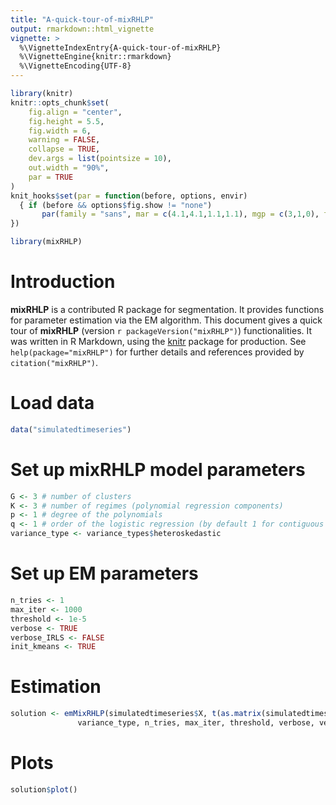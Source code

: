 ```yaml
---
title: "A-quick-tour-of-mixRHLP"
output: rmarkdown::html_vignette
vignette: >
  %\VignetteIndexEntry{A-quick-tour-of-mixRHLP}
  %\VignetteEngine{knitr::rmarkdown}
  %\VignetteEncoding{UTF-8}
---
```


```r
library(knitr)
knitr::opts_chunk$set(
	fig.align = "center",
	fig.height = 5.5,
	fig.width = 6,
	warning = FALSE,
	collapse = TRUE,
	dev.args = list(pointsize = 10),
	out.width = "90%",
	par = TRUE
)
knit_hooks$set(par = function(before, options, envir)
  { if (before && options$fig.show != "none") 
       par(family = "sans", mar = c(4.1,4.1,1.1,1.1), mgp = c(3,1,0), tcl = -0.5)
})
```

```r
library(mixRHLP)
```

# Introduction

**mixRHLP** is a contributed R package for segmentation. It provides functions for parameter estimation via the EM algorithm. This document gives a quick tour of **mixRHLP** (version `r packageVersion("mixRHLP")`) functionalities. It was written in R Markdown, using the [knitr](https://cran.r-project.org/package=knitr) package for production. 
See `help(package="mixRHLP")` for further details and references provided by `citation("mixRHLP")`.

# Load data

```r
data("simulatedtimeseries")
```

# Set up mixRHLP model parameters

```r
G <- 3 # number of clusters
K <- 3 # number of regimes (polynomial regression components)
p <- 1 # degree of the polynomials
q <- 1 # order of the logistic regression (by default 1 for contiguous segmentation)
variance_type <- variance_types$heteroskedastic
```

# Set up EM parameters

```r
n_tries <- 1
max_iter <- 1000
threshold <- 1e-5
verbose <- TRUE
verbose_IRLS <- FALSE
init_kmeans <- TRUE
```

# Estimation

```r
solution <- emMixRHLP(simulatedtimeseries$X, t(as.matrix(simulatedtimeseries[,2:30])), G, K, p, q, 
               variance_type, n_tries, max_iter, threshold, verbose, verbose_IRLS, init_kmeans)
```


# Plots

```r
solution$plot()
```


